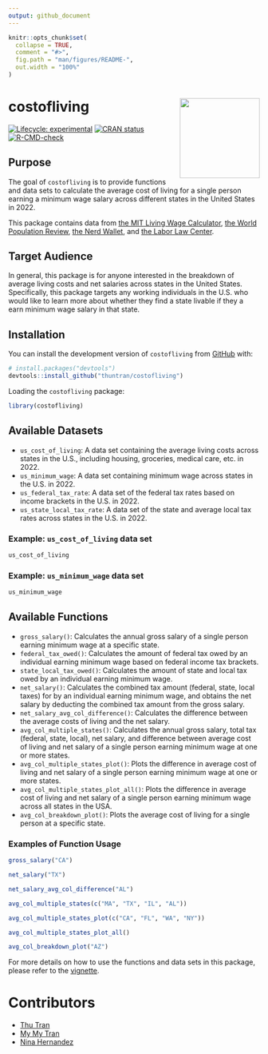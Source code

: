 ```yaml
---
output: github_document
---
```


<!-- README.md is generated from README.Rmd. Please edit that file -->

```r
knitr::opts_chunk$set(
  collapse = TRUE,
  comment = "#>",
  fig.path = "man/figures/README-",
  out.width = "100%"
)
```

# costofliving <img src='man/sticker/hexsticker.png' align="right" height="160"/>

<!-- badges: start -->
[![Lifecycle: experimental](https://img.shields.io/badge/lifecycle-experimental-orange.svg)](https://lifecycle.r-lib.org/articles/stages.html#experimental)
[![CRAN status](https://www.r-pkg.org/badges/version/myspotify)](https://CRAN.R-project.org/package=costofliving)
[![R-CMD-check](https://github.com/thuntran/costofliving/actions/workflows/R-CMD-check.yaml/badge.svg)](https://github.com/thuntran/costofliving/actions/workflows/R-CMD-check.yaml)
<!-- badges: end -->

## Purpose

The goal of `costofliving` is to provide functions and data sets to calculate the average cost of living for a single person earning a minimum wage salary across different states in the United States in 2022. 

This package contains data from [the MIT Living Wage Calculator](https://livingwage.mit.edu/), [the World Population Review](https://worldpopulationreview.com/), [the Nerd Wallet](https://www.nerdwallet.com/), and [the Labor Law Center](https://www.laborlawcenter.com/).

## Target Audience

In general, this package is for anyone interested in the breakdown of average living costs and net salaries across states in the United States. Specifically, this package targets any working individuals in the U.S. who would like to learn more about whether they find a state livable if they a earn minimum wage salary in that state. 

## Installation

You can install the development version of `costofliving` from [GitHub](https://github.com/) with:

``` r
# install.packages("devtools")
devtools::install_github("thuntran/costofliving")
```

Loading the `costofliving` package:

```r
library(costofliving)
```

## Available Datasets

  + `us_cost_of_living`: A data set containing the average living costs across states in the U.S., including housing, groceries, medical care, etc. in 2022. 
  + `us_minimum_wage`: A data set containing minimum wage across states in the U.S. in 2022.
  + `us_federal_tax_rate`: A data set of the federal tax rates based on income brackets in the U.S. in 2022. 
  + `us_state_local_tax_rate`: A data set of the state and average local tax rates across states in the U.S. in 2022.

### Example: `us_cost_of_living` data set

```r
us_cost_of_living
```

### Example: `us_minimum_wage` data set

```r
us_minimum_wage
```

## Available Functions

  + `gross_salary()`: Calculates the annual gross salary of a single person earning minimum wage at a specific state.
  + `federal_tax_owed()`: Calculates the amount of federal tax owed by an individual earning minimum wage based on federal income tax brackets.
  + `state_local_tax_owed()`: Calculates the amount of state and local tax owed by an individual earning minimum wage.
  + `net_salary()`: Calculates the combined tax amount (federal, state, local taxes) for by an individual earning minimum wage, and obtains the net salary by deducting the combined tax amount from the gross salary.
  + `net_salary_avg_col_difference()`: Calculates the difference between the average costs of living and the net salary.
  + `avg_col_multiple_states()`: Calculates the annual gross salary, total tax (federal, state, local), net salary, and difference between average cost of living and net salary of a single person earning minimum wage at one or more states.
  + `avg_col_multiple_states_plot()`: Plots the difference in average cost of living and net salary of a single person earning minimum wage at one or more states.
  + `avg_col_multiple_states_plot_all()`: Plots the difference in average cost of living and net salary of a single person earning minimum wage across all states in the USA.
  + `avg_col_breakdown_plot()`: Plots the average cost of living for a single person at a specific state.

### Examples of Function Usage

```r
gross_salary("CA")
```

```r
net_salary("TX")
```

```r
net_salary_avg_col_difference("AL")
```

```r
avg_col_multiple_states(c("MA", "TX", "IL", "AL"))
```

```r
avg_col_multiple_states_plot(c("CA", "FL", "WA", "NY"))
```

```r
avg_col_multiple_states_plot_all()
```

```r
avg_col_breakdown_plot("AZ")
```

For more details on how to use the functions and data sets in this package, please refer to the [vignette](https://github.com/thuntran/costofliving/blob/main/vignettes/costofliving.Rmd).

# Contributors

- [Thu Tran](https://github.com/thuntran)
- [My My Tran](http://github.com/puppehmama)
- [Nina Hernandez](http://github.com/nhernandez3)


